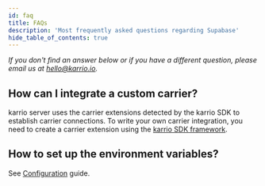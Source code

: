 ```yaml
---
id: faq
title: FAQs
description: 'Most frequently asked questions regarding Supabase'
hide_table_of_contents: true
---
```


*If you don't find an answer below or if you have a different question, please email us at
[hello@karrio.io](mailto:hello@karrio.io).*

## How can I integrate a custom carrier?

karrio server uses the carrier extensions detected by the karrio SDK to establish carrier connections.
To write your own carrier integration, you need to create a carrier extension using the
[karrio SDK framework](/guides/sdk/extension).

## How to set up the environment variables?

See [Configuration](/guides/self-hosting/configuration) guide.
